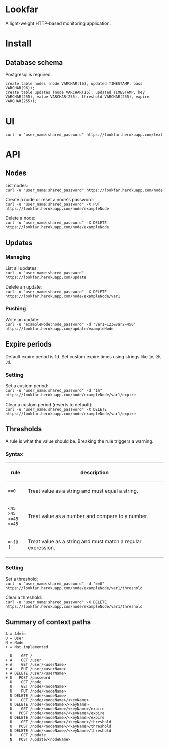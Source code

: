 = Lookfar =

A light-weight HTTP-based monitoring application.

= Install =

== Database schema ==

Postgresql is required.

<code>create table nodes (node VARCHAR(16), updated TIMESTAMP, pass VARCHAR(96));<br>
create table updates (node VARCHAR(16), updated TIMESTAMP, key VARCHAR(255), value VARCHAR(255), threshold VARCHAR(255), expire VARCHAR(255));</code>

= UI =

<code><nowiki>curl -u "user_name:shared_password" https://lookfar.herokuapp.com/text</nowiki></code>

= API =

== Nodes ==

List nodes:<br>
<code><nowiki>curl -u "user_name:shared_password" https://lookfar.herokuapp.com/node</nowiki></code>

Create a node or reset a node's password:<br>
<code><nowiki>curl -u "user_name:shared_password" -X PUT https://lookfar.herokuapp.com/node/exampleNode</nowiki></code>

Delete a node:<br>
<code><nowiki>curl -u "user_name:shared_password" -X DELETE https://lookfar.herokuapp.com/node/exampleNode</nowiki></code>

== Updates ==

=== Managing ===

List all updates:<br>
<code><nowiki>curl -u "user_name:shared_password" https://lookfar.herokuapp.com/update</nowiki></code>

Delete an update:<br>
<code><nowiki>curl -u "user_name:shared_password" -X DELETE https://lookfar.herokuapp.com/node/exampleNode/var1</nowiki></code>

=== Pushing ===

Write an update:<br>
<code><nowiki>curl -u "exampleNode:node_password" -d "var1=123&var2=456" https://lookfar.herokuapp.com/update/exampleNode</nowiki></code>

== Expire periods ==

Default expire period is 1d.  Set custom expire times using strings like <code>1m</code>, <code>2h</code>, <code>3d</code>.

=== Setting ===

Set a custom period:<br>
<code><nowiki>curl -u "user_name:shared_password" -d "1h" https://lookfar.herokuapp.com/node/exampleNode/var1/expire</nowiki></code>

Clear a custom period (reverts to default):<br>
<code><nowiki>curl -u "user_name:shared_password" -X DELETE https://lookfar.herokuapp.com/node/exampleNode/var1/expire</nowiki></code>

== Thresholds ==

A rule is what the value should be.  Breaking the rule triggers a warning.

=== Syntax ===

{|
!rule
!description
|-
|<code>==0</code>
|Treat value as a string and must equal a string.
|-
|<code><45<br>>45<br><=45<br>>=45</code>
|Treat value as a number and compare to a number.
|-
|<code><nowiki>=~[0 ]</nowiki></code>
|Treat value as a string and must match a regular expression.
|}

=== Setting ===

Set a threshold:<br>
<code><nowiki>curl -u "user_name:shared_password" -d "==0" https://lookfar.herokuapp.com/node/exampleNode/var1/threshold</nowiki></code>

Clear a threshold:<br>
<code><nowiki>curl -u "user_name:shared_password" -X DELETE https://lookfar.herokuapp.com/node/exampleNode/var1/threshold</nowiki></code>

== Summary of context paths ==

<pre>
A = Admin
U = User
N = Node
+ = Not implemented

  U    GET /
+ A    GET /user
+ A    GET /user/<userName>
+ A    PUT /user/<userName>
+ A DELETE /user/<userName>
+ U   POST /password
  U    GET /node
  U    GET /node/<nodeName>
  U    PUT /node/<nodeName>
  U DELETE /node/<nodeName>
  U    GET /node/<nodeName>/<keyName>
  U DELETE /node/<nodeName>/<keyName>
  U    GET /node/<nodeName>/<keyName>/expire
  U   POST /node/<nodeName>/<keyName>/expire
  U DELETE /node/<nodeName>/<keyName>/expire
  U    GET /node/<nodeName>/<keyName>/threshold
  U   POST /node/<nodeName>/<keyName>/threshold
  U DELETE /node/<nodeName>/<keyName>/threshold
  U    GET /update
  N   POST /update/<nodeName>
</pre>

